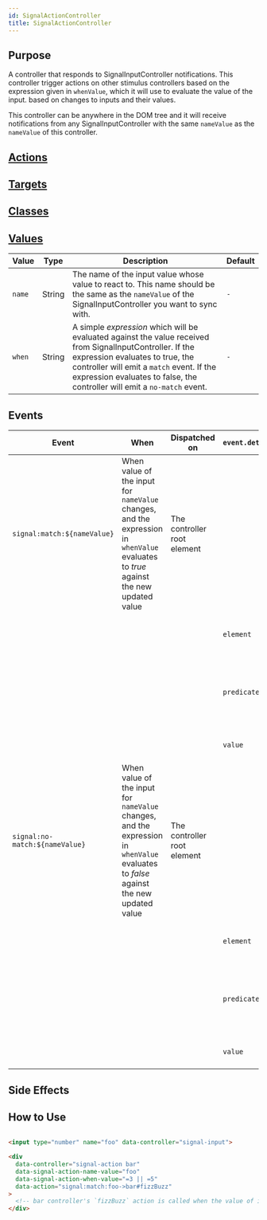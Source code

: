 ```yaml
---
id: SignalActionController
title: SignalActionController
---
```




## Purpose

A controller that responds to SignalInputController notifications. This controller trigger actions on other stimulus controllers
based on the expression given in `whenValue`, which it will use to evaluate the value of the input.
based on changes to inputs and their values.

This controller can be anywhere in the DOM tree and it will receive notifications from any SignalInputController with
the same `nameValue` as the `nameValue` of this controller.

## [Actions](https://stimulus.hotwire.dev/reference/actions)
<NoActions/>

## [Targets](https://stimulus.hotwire.dev/reference/targets)
<NoTargets/>

## [Classes](https://stimulus.hotwire.dev/reference/classes)
<NoClasses/>

## [Values](https://stimulus.hotwire.dev/reference/values)

| Value  | Type   | Description                                                                                                                                                                                                                                                            | Default |
|--------|--------|------------------------------------------------------------------------------------------------------------------------------------------------------------------------------------------------------------------------------------------------------------------------|---------|
| `name` | String | The name of the input value whose value to react to. This name should be the same as the `nameValue` of the SignalInputController you want to sync with.                                                                                                               | `-`     |
| `when` | String | A simple _expression_ which will be evaluated against the value received from SignalInputController. If the expression evaluates to true, the controller will emit a `match` event. If the expression evaluates to false, the controller will emit a `no-match` event. | `-`     |

<Expressions/>


## Events

| Event                          | When                                                                                                                                  | Dispatched on               | `event.detail` |                                                               |
|--------------------------------|---------------------------------------------------------------------------------------------------------------------------------------|-----------------------------|----------------|---------------------------------------------------------------|
| `signal:match:${nameValue}`    | When value of the input for `nameValue` changes, and the expression in `whenValue` evaluates to _true_ against the new updated value  | The controller root element |                |                                                               |
|                                |                                                                                                                                       |                             | `element`      | the controller root element                                   |
|                                |                                                                                                                                       |                             | `predicate`    | the expression the controller used to try and match the value |
|                                |                                                                                                                                       |                             | `value`        | the value that was received                                   |
| `signal:no-match:${nameValue}` | When value of the input for `nameValue` changes, and the expression in `whenValue` evaluates to _false_ against the new updated value | The controller root element |                |                                                               |
|                                |                                                                                                                                       |                             | `element`      | the controller root element                                   |
|                                |                                                                                                                                       |                             | `predicate`    | the expression the controller used to try and match the value |
|                                |                                                                                                                                       |                             | `value`        | the value that was received                                   |


## Side Effects
<NoSideEffects/>

## How to Use

```html

<input type="number" name="foo" data-controller="signal-input">

<div
  data-controller="signal-action bar"
  data-signal-action-name-value="foo"
  data-signal-action-when-value="=3 || =5"
  data-action="signal:match:foo->bar#fizzBuzz"
>
  <!-- bar controller's `fizzBuzz` action is called when the value of input[name="foo"] is 3 or 5 -->
</div>

```
